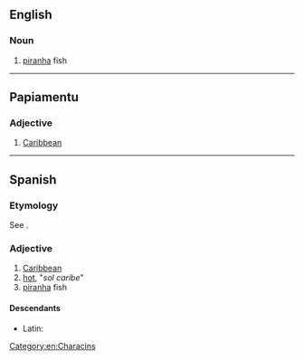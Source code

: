 {{also|Caribe|Ca-ri-bê}}

==English==

===Noun===
{{en-noun}}

# [[piranha]] fish

{{Webster 1913}}

----

==Papiamentu==

===Adjective===
{{head|pap|adjective}}

# [[Caribbean]]

----

==Spanish==

===Etymology===
See {{m|es|Carib}}.

===Adjective===
{{es-adj|f=caribe}}

# [[Caribbean]]
# [[hot]], "''sol caribe''" {{gloss|"hot sun"}}
# [[piranha]] fish

====Descendants====
* Latin: {{l|la|Caribaeus}}

[[Category:en:Characins]]